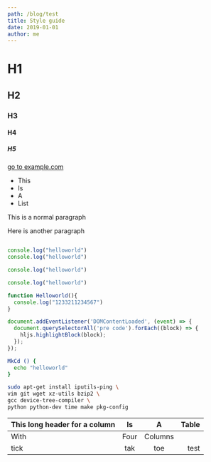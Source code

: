 ```yaml
---
path: /blog/test
title: Style guide
date: 2019-01-01
author: me
---
```




# H1
## H2
### H3
#### H4
##### H5

[go to example.com](https://www.example.com)
<GithubLink repo_fullname="louiscklaw/travis-playlist"/>

<NewWindowLink href="//www.example.com" text="go to www.example.com"/>

- This
- Is
- A
- List

This is a normal paragraph

Here is another paragraph

```js

console.log("helloworld")
console.log("helloworld")

console.log("helloworld")

console.log("helloworld")

function Helloworld(){
  console.log("1233211234567")
}

document.addEventListener('DOMContentLoaded', (event) => {
  document.querySelectorAll('pre code').forEach((block) => {
    hljs.highlightBlock(block);
  });
});

```

```bash
MkCd () {
  echo "helloworld"
}
```

```bash
sudo apt-get install iputils-ping \
vim git wget xz-utils bzip2 \
gcc device-tree-compiler \
python python-dev time make pkg-config
```

| This long header for a column |  Is   |    A    | Table |
| :---------------------------- | :---: | :-----: | ----: |
| With                          | Four  | Columns |       |
| tick                          |  tak  |   toe   |  test |
